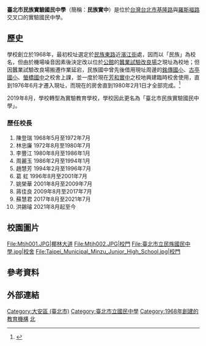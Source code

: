 {{Infobox_School
| name           = 臺北市民族實驗國民中學 <br />   Taipei Municipal Minzu Experimental High School
| image          = 
| motto          = 有禮貌、勤整潔、愛生態
| established    = 1968年
| type           = 市立實驗國中
| affiliation    =
| district       = [[臺北市|臺北市]][[大安區_(臺北市)|大安區]]
| grades         = 每年級4班，共12班
| principal      = 洪錫璿
| head of school =
| dean           =
| faculty        = 53人
| enrollment     = 333人（2011年2月）
| free_label     = 校別
| free_text      = [[男女合校|男女合校]]
| area           = 2.2公頃
| location       = {{flagicon|TWN}}[[臺北市|臺北市]][[大安區_(台北市)|大安區]][[羅斯福路_(台北市)|羅斯福路]]四段113巷13號
| zipcode        = 10091
| information    = 
| tel            = +886-2-2732-2935
| fax            = +886-2-2732-5408
| website        = [http://www.mtjh.tp.edu.tw www.mtjh.tp.edu.tw]
}}

'''臺北市民族實驗國民中學'''（簡稱：'''民族實中'''）是位於[[台灣|台灣]][[台北市|台北市]][[基隆路|基隆路]]與[[羅斯福路_(台北市)|羅斯福路]]交叉口的實驗國民中學。

== 歷史 ==

學校創立於1968年，最初校址選定於[[民族東路|民族東路]]近[[濱江街|濱江街]]處，因而以「民族」為校名，但由於機場噪音因素後決定改以位於[[公館_(臺北市)|公館]]的[[養蠶所|蠶業試驗改良場]]之現址為校地；但因蠶業試驗改良場搬遷作業延宕，民族國中曾先後借用現址周邊的[[臺北市大安區銘傳國民小學|銘傳國小]]、[[臺北市大安區古亭國民小學|古亭國小]]、[[臺北市立螢橋國民中學|螢橋國中]]之校舍上課，並一度於現在[[臺北市芳和實驗中學|芳和實中]]之校地興建臨時校舍使用，直到1976年6月才遷入現址，而現在的房舍直到1980年2月1日才全部完成。<ref>{{Cite book| title=臺北市106年度優質學校參選申請書| publisher=臺北市立民族國民中學| date=2017-02-24| accessdate=2021-02-26}}</ref>

2019年8月，學校轉型為實驗教育學校，學校因此更名為「臺北市民族實驗國民中學」。

=== 歷任校長 ===

# 陳登瑞  1968年5月至1972年7月
# 林忠廉  1972年8月至1980年7月
# 李豐江  1980年8月至1986年1月
# 周麗玉  1986年2月至1994年1月
# 趙慧芳  1994年2月至1996年7月
# 葛  虹  1996年8月至2001年7月
# 姚榮華  2001年8月至2009年7月
# 蔣佳良  2009年8月至2017年7月
# 蘇慧君  2017年8月至2021年7月
# 洪錫璿  2021年8月起至今

== 校園圖片 ==

<gallery>
File:Mtjh001.JPG|椰林大道
File:Mtjh002.JPG|校門
File:臺北市立民族國民中學.jpg|校舍
File:Taipei_Municipal_Minzu_Junior_High_School.jpg|校門
</gallery>

== 參考資料 ==
{{Reflist}}

== 外部連結 ==
{{Commonscat|Taipei Municipal Minzu Junior High School}}

{{台北市國民中小學}}

[[Category:大安區_(臺北市)|Category:大安區 (臺北市)]]
[[Category:臺北市立國民中學|Category:臺北市立國民中學]]
[[Category:1968年創建的教育機構|Category:1968年創建的教育機構]]
[[Category:臺灣學校型態實驗教育學校|北]]